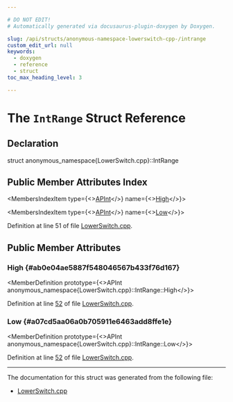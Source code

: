 ```yaml
---

# DO NOT EDIT!
# Automatically generated via docusaurus-plugin-doxygen by Doxygen.

slug: /api/structs/anonymous-namespace-lowerswitch-cpp-/intrange
custom_edit_url: null
keywords:
  - doxygen
  - reference
  - struct
toc_max_heading_level: 3

---
```





# The `IntRange` Struct Reference

<DoxygenPage pluginConfig={pluginConfig}>



## Declaration

<CodeBlock>struct anonymous_namespace{LowerSwitch.cpp}::IntRange</CodeBlock>

## Public Member Attributes Index

<MembersIndex>

<MembersIndexItem
  type={<><a href="/docs/api/classes/llvm/apint">APInt</a></>}
  name={<><a href="#ab0e04ae5887f548046567b433f76d167">High</a></>}>
</MembersIndexItem>

<MembersIndexItem
  type={<><a href="/docs/api/classes/llvm/apint">APInt</a></>}
  name={<><a href="#a07cd5aa06a0b705911e6463add8ffe1e">Low</a></>}>
</MembersIndexItem>

</MembersIndex>


Definition at line 51 of file <a href="/docs/api/files/lib/lib/transforms/lib/transforms/utils/lowerswitch-cpp">LowerSwitch.cpp</a>.

<SectionDefinition>

## Public Member Attributes

### High {#ab0e04ae5887f548046567b433f76d167}

<MemberDefinition
  prototype={<>APInt anonymous&#95;namespace&#123;LowerSwitch.cpp&#125;::IntRange::High</>}>

Definition at line <a href="/docs/api/files/lib/lib/transforms/lib/transforms/utils/lowerswitch-cpp/#l00052">52</a> of file <a href="/docs/api/files/lib/lib/transforms/lib/transforms/utils/lowerswitch-cpp">LowerSwitch.cpp</a>.
</MemberDefinition>

### Low {#a07cd5aa06a0b705911e6463add8ffe1e}

<MemberDefinition
  prototype={<>APInt anonymous&#95;namespace&#123;LowerSwitch.cpp&#125;::IntRange::Low</>}>

Definition at line <a href="/docs/api/files/lib/lib/transforms/lib/transforms/utils/lowerswitch-cpp/#l00052">52</a> of file <a href="/docs/api/files/lib/lib/transforms/lib/transforms/utils/lowerswitch-cpp">LowerSwitch.cpp</a>.
</MemberDefinition>

</SectionDefinition>

<hr/>

The documentation for this struct was generated from the following file:

<ul>
<li><a href="/docs/api/files/lib/lib/transforms/lib/transforms/utils/lowerswitch-cpp">LowerSwitch.cpp</a></li>
</ul>

</DoxygenPage>

